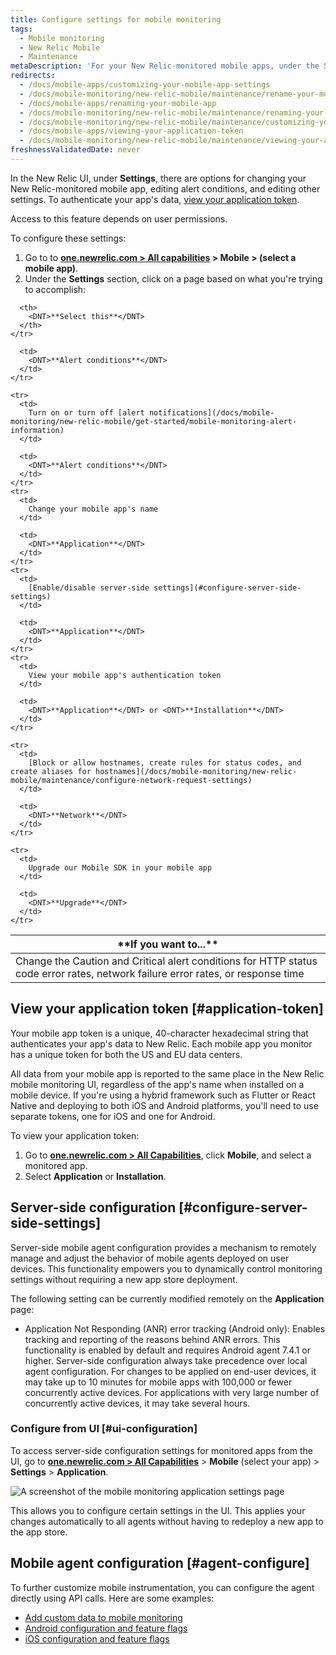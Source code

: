 ```yaml
---
title: Configure settings for mobile monitoring
tags:
  - Mobile monitoring
  - New Relic Mobile
  - Maintenance
metaDescription: 'For your New Relic-monitored mobile apps, under the Settings tab there are options for editing various settings.'
redirects:
  - /docs/mobile-apps/customizing-your-mobile-app-settings
  - /docs/mobile-monitoring/new-relic-mobile/maintenance/rename-your-mobile-app
  - /docs/mobile-apps/renaming-your-mobile-app
  - /docs/mobile-monitoring/new-relic-mobile/maintenance/renaming-your-mobile-app
  - /docs/mobile-monitoring/new-relic-mobile/maintenance/customizing-you-mobile-app-settings
  - /docs/mobile-apps/viewing-your-application-token
  - /docs/mobile-monitoring/new-relic-mobile/maintenance/viewing-your-application-token
freshnessValidatedDate: never
---
```



In the New Relic <InlinePopover type="mobile" /> UI, under <DNT>**Settings**</DNT>, there are options for changing your New Relic-monitored mobile app, editing alert conditions, and editing other settings. To authenticate your app's data, [view your application token](/docs/mobile-monitoring/new-relic-mobile/maintenance/configure-settings-for-mobile-monitoring/#application-token).

<Callout variant="important">
  Access to this feature depends on user permissions.
</Callout>

To configure these settings:

1. Go to to <DNT>**[one.newrelic.com > All capabilities](https://one.newrelic.com/all-capabilities) > Mobile > (select a mobile app)**</DNT>. 
2. Under the **Settings** section, click on a page based on what you're trying to accomplish:

<table>
  <thead>
    <tr>
      <th width={350}>
        <DNT>**If you want to...**</DNT>
      </th>

      <th>
        <DNT>**Select this**</DNT>
      </th>
    </tr>
  </thead>

  <tbody>
    <tr>
      <td>
        Change the Caution and Critical alert conditions for HTTP status code error rates, network failure error rates, or response time
      </td>

      <td>
        <DNT>**Alert conditions**</DNT>
      </td>
    </tr>

    <tr>
      <td>
        Turn on or turn off [alert notifications](/docs/mobile-monitoring/new-relic-mobile/get-started/mobile-monitoring-alert-information)
      </td>

      <td>
        <DNT>**Alert conditions**</DNT>
      </td>
    </tr>
    <tr>
      <td>
        Change your mobile app's name
      </td>

      <td>
        <DNT>**Application**</DNT>
      </td>
    </tr>
    <tr>
      <td>
        [Enable/disable server-side settings](#configure-server-side-settings)
      </td>

      <td>
        <DNT>**Application**</DNT>
      </td>
    </tr>
    <tr>
      <td>
        View your mobile app's authentication token
      </td>

      <td>
        <DNT>**Application**</DNT> or <DNT>**Installation**</DNT>
      </td>
    </tr>

    <tr>
      <td>
        [Block or allow hostnames, create rules for status codes, and create aliases for hostnames](/docs/mobile-monitoring/new-relic-mobile/maintenance/configure-network-request-settings)
      </td>

      <td>
        <DNT>**Network**</DNT>
      </td>
    </tr>

    <tr>
      <td>
        Upgrade our Mobile SDK in your mobile app
      </td>

      <td>
        <DNT>**Upgrade**</DNT>
      </td>
    </tr>

  </tbody>
</table>

## View your application token [#application-token]

Your mobile app token is a unique, 40-character hexadecimal string that authenticates your app's data to New Relic. Each mobile app you monitor has a unique token for both the US and EU data centers.

All data from your mobile app is reported to the same place in the New Relic mobile monitoring UI, regardless of the app's name when installed on a mobile device. If you're using a hybrid framework such as Flutter or React Native and deploying to both iOS and Android platforms, you'll need to use separate tokens, one for iOS and one for Android.

To view your application token:

1. Go to <DNT>**[one.newrelic.com > All Capabilities](https://one.newrelic.com/all-capabilities)**</DNT>, click <DNT>**Mobile**</DNT>, and select a monitored app.
2. Select <DNT>**Application**</DNT> or <DNT>**Installation**</DNT>.

## Server-side configuration [#configure-server-side-settings]

Server-side mobile agent configuration provides a mechanism to remotely manage and adjust the behavior of mobile agents deployed on user devices. This functionality empowers you to dynamically control monitoring settings without requiring a new app store deployment.

The following setting can be currently modified remotely on the **Application** page:
 * Application Not Responding (ANR) error tracking (Android only): Enables tracking and reporting of the reasons behind ANR errors. This functionality is enabled by default and requires Android agent 7.4.1 or higher.
    <Callout variant="important">
    Server-side configuration always take precedence over local agent configuration.
    For changes to be applied on end-user devices, it may take up to 10 minutes for mobile apps with 100,000 or fewer concurrently active devices. For applications with very large number of concurrently active devices, it may take several hours.
    </Callout>

### Configure from UI [#ui-configuration] 

To access server-side configuration settings for monitored apps from the UI, go to <DNT>**[one.newrelic.com > All Capabilities](https://one.newrelic.com/all-capabilities)**</DNT> > <DNT>**Mobile**</DNT> (select your app) > <DNT>**Settings**</DNT> > <DNT>**Application**</DNT>.

<img
    title="Mobile monitoring application settings"
    alt="A screenshot of the mobile monitoring application settings page"
    src={mobileMobileAppSettings}
/>

This allows you to configure certain settings in the UI. This applies your changes automatically to all agents without having to redeploy a new app to the app store. 


## Mobile agent configuration [#agent-configure]

To further customize mobile instrumentation, you can configure the agent directly using API calls. Here are some examples:

* [Add custom data to mobile monitoring](/docs/mobile-monitoring/new-relic-mobile/maintenance/add-custom-data-new-relic-mobile)
* [Android configuration and feature flags](/docs/mobile-monitoring/new-relic-mobile-android/install-configure/android-agent-configuration-feature-flags)
* [iOS configuration and feature flags](/docs/mobile-monitoring/new-relic-mobile-ios/api-guides/ios-agent-configuration-feature-flags)

